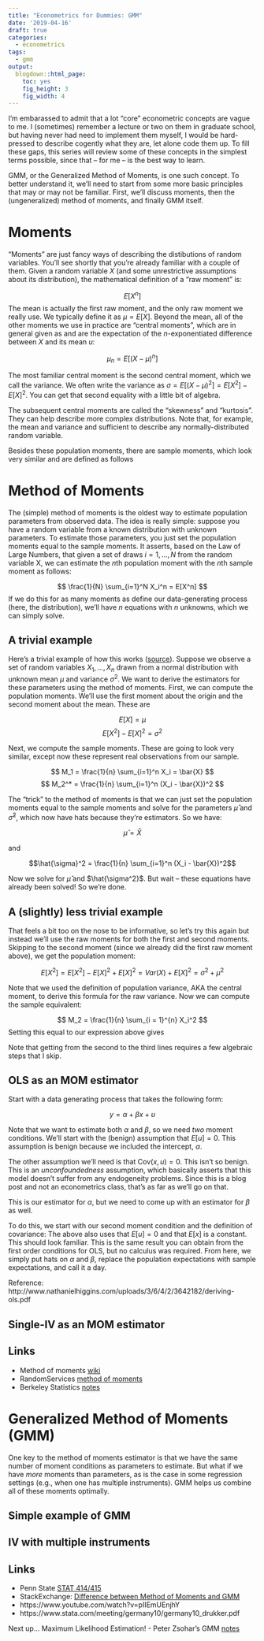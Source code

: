 ```yaml
---
title: "Econometrics for Dummies: GMM"
date: '2019-04-16'
draft: true
categories:
  - econometrics
tags:
  - gmm
output:
  blogdown::html_page:
    toc: yes
    fig_height: 3
    fig_width: 4
---
```


I'm embarassed to admit that a lot "core" econometric concepts are vague to me. I (sometimes) remember a lecture or two on them in graduate school, but having never had need to implement them myself, I would be hard-pressed to describe cogently what they are, let alone code them up. To fill these gaps, this series will review some of these concepts in the simplest terms possible, since that -- for me -- is the best way to learn.

GMM, or the Generalized Method of Moments, is one such concept. To better understand it, we'll need to start from some more basic principles that may or may not be familiar. First, we'll discuss moments, then the (ungeneralized) method of moments, and finally GMM itself.

# Moments

"Moments" are just fancy ways of describing the distibutions of random variables. You'll see shortly that you're already familiar with a couple of them. Given a random variable $X$ (and some unrestrictive assumptions about its distribution), the mathematical definition of a "raw moment" is:

$$ E[X^n] $$
The mean is actually the first raw moment, and the only raw moment we really use. We typically define it as $\mu = E[X]$. Beyond the mean, all of the other moments we use in practice are "central moments", which are in general given as and are the expectation of the $n$-exponentiated difference between $X$ and its mean $u$:

$$ \mu_n = E[(X - \mu)^n] $$

The most familiar central moment is the second central moment, which we call the variance. We often write the variance as $\sigma = E[(X - \mu)^2] = E[X^2] - E[X]^2$. You can get that second equality with a little bit of algebra.

The subsequent central moments are called the "skewness" and "kurtosis". They can help describe more complex distributions. Note that, for example, the mean and variance and sufficient to describe any normally-distributed random variable. 

Besides these population moments, there are sample moments, which look very similar and are defined as follows

\begin{align*}
M_k &= \frac{1}{n} \sum_{i=1}^n X_i^k \\ 
M_k^* &= \frac{1}{n} \sum_{i=1}^n (X_i - \bar{X})^k 
\end{align*}

# Method of Moments

The (simple) method of moments is the oldest way to estimate population parameters from observed data. The idea is really simple: suppose you have a random variable from a known distribution with unknown parameters. To estimate those parameters, you just set the population moments equal to the sample moments. It asserts, based on the Law of Large Numbers, that given a set of draws $i = 1, \ldots, N$ from the random variable X, we can estimate the $n$th population moment with the $n$th sample moment as follows:

$$ \frac{1}{N} \sum_{i=1}^N X_i^n = E[X^n] $$
If we do this for as many moments as define our data-generating process (here, the distribution), we'll have $n$ equations with $n$ unknowns, which we can simply solve.

## A trivial example 

Here's a trivial example of how this works ([source](https://newonlinecourses.science.psu.edu/stat414/node/193/)). Suppose we observe a set of random variables $X_1, \ldots, X_n$ drawn from a normal distribution with unknown mean $\mu$ and variance $\sigma^2$. We want to derive the estimators for these parameters using the method of moments. First, we can compute the population moments. We'll use the first moment about the origin and the second moment about the mean. These are 

$$ E[X] = \mu $$
$$ E[X^2] - E[X]^2 = \sigma^2 $$

Next, we compute the sample moments. These are going to look very similar, except now these represent real observations from our sample.

$$ M_1 = \frac{1}{n} \sum_{i=1}^n X_i = \bar{X} $$
$$ M_2^* = \frac{1}{n} \sum_{i=1}^n (X_i - \bar{X})^2 $$

The "trick" to the method of moments is that we can just set the population moments equal to the sample moments and solve for the parameters $\hat{\mu}$ and $\hat{\sigma}^2$, which now have hats because they're estimators. So we have:

$$\hat{\mu} = \bar{X}$$

and 

$$\hat{\sigma}^2 = \frac{1}{n} \sum_{i=1}^n (X_i - \bar{X})^2$$ 

Now we solve for $\hat{\mu}$ and $\hat{\sigma^2}$. But wait -- these equations have already been solved! So we're done.

## A (slightly) less trivial example

That feels a bit too on the nose to be informative, so let's try this again but instead we'll use the raw moments for both the first and second moments. Skipping to the second moment (since we already did the first raw moment above), we get the population moment:

$$ E[X^2] = E[X^2] - E[X]^2 + E[X]^2 = Var(X) + E[X]^2 = \sigma^2 + \mu^2 $$

Note that we used the definition of population variance, AKA the central moment, to derive this formula for the raw variance. Now we can compute the sample equivalent:

$$ M_2 = \frac{1}{n} \sum_{i = 1}^{n} X_i^2 $$
Setting this equal to our expression above gives

\begin{align*}
\sigma^2 + \mu^2 &=  \frac{1}{n} \sum_{i = 1}^{n} X_i^2 \\
\sigma^2 &=  \frac{1}{n} \sum_{i = 1}^{n} X_i^2 - \mu^2 \\
\hat{\sigma}^2 &= \frac{1}{n} \sum_{i = 1}^{n} (X_i - \bar{X})^2
\end{align*}

Note that getting from the second to the third lines requires a few algebraic steps that I skip.

## OLS as an MOM estimator 

Start with a data generating process that takes the following form:

$$ y = \alpha + \beta x + u $$ 

Note that we want to estimate both $\alpha$ and $\beta$, so we need _two_ moment conditions. We'll start with the (benign) assumption that $E[u] = 0$. This assumption is benign because we included the intercept, $\alpha$. 

The other assumption we'll need is that $\text{Cov}(x, u) = 0$. This isn't so benign. This is an _unconfoundedness_ assumption, which basically asserts that this model doesn't suffer from any endogeneity problems. Since this is a blog post and not an econometrics class, that's as far as we'll go on that. 

\begin{align*}
E[u] &= 0 \\
&= E[y - \alpha - \beta x] \\
&= E[y] - E[\alpha] - E[\beta x] \\
\alpha &= E[y] - \beta E[x]
\end{align*}
This is our estimator for $\alpha$, but we need to come up with an estimator for $\beta$ as well.

To do this, we start with our second moment condition and the definition of covariance:
\begin{align*}
\text{Cov}(x,u) &= E[(x - E[x])(u - E[u])] \\
&= E[xu - uE[x]] \\
&= E[xu] - E[x]E[u] \\
&= E[xu] \\
&= E[x(y - \alpha - \beta x)] \\
&= E[xy] - \alpha E[x] - \beta E[x^2] \\
&= E[xy] - (E[y] - \beta E[x]) E[x] - \beta E[x^2] \\
&= E[xy] - E[x]E[y] - \beta (E[x]^2 - E[x^2]) \\
\beta &= \frac{E[xy] - E[x]E[y]}{E[x]^2 - E[x^2]} \\
\end{align*}
The above also uses that $E[u]  = 0$ and that $E[x]$ is a constant.  This should look familiar. This is the same result you can obtain from the first order conditions for OLS, but no calculus was required. From here, we simply put hats on $\alpha$ and $\beta$, replace the population expectations with sample expectations, and call it a day.

Reference: http://www.nathanielhiggins.com/uploads/3/6/4/2/3642182/deriving-ols.pdf

## Single-IV as an MOM estimator

## Links

- Method of moments [wiki](https://en.wikipedia.org/wiki/Method_of_moments_(statistics))
- RandomServices [method of moments](http://www.randomservices.org/random/point/Moments.html)
- Berkeley Statistics [notes](https://www.stat.berkeley.edu/~vigre/activities/bootstrap/2006/wickham_stati.pdf)

# Generalized Method of Moments (GMM)

One key to the method of moments estimator is that we have the same number of moment conditions as parameters to estimate. But what if we have _more_ moments than parameters, as is the case in some regression settings (e.g., when one has multiple instruments). GMM helps us combine all of these moments optimally. 

## Simple example of GMM

## IV with multiple instruments

## Links

- Penn State [STAT 414/415](https://newonlinecourses.science.psu.edu/stat414/node/193/)
- StackExchange: [Difference between Method of Moments and GMM](https://stats.stackexchange.com/questions/287/what-is-the-difference-relationship-between-method-of-moments-and-gmm)
- https://www.youtube.com/watch?v=pIIEmUEnjhY
- https://www.stata.com/meeting/germany10/germany10_drukker.pdf

Next up... Maximum Likelihood Estimation!
- Peter Zsohar's GMM [notes](http://www.ksh.hu/statszemle_archive/2012/2012_K16/2012_K16_150.pdf)